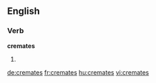 ==English==

===Verb===
'''cremates'''

# {{en-third-person singular of|cremate}}

[[de:cremates]]
[[fr:cremates]]
[[hu:cremates]]
[[vi:cremates]]